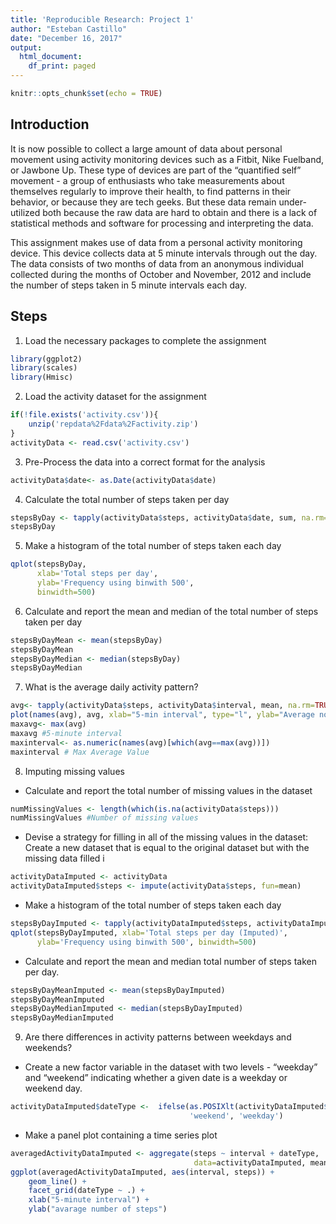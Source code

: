 ```yaml
---
title: 'Reproducible Research: Project 1'
author: "Esteban Castillo"
date: "December 16, 2017"
output:
  html_document:
    df_print: paged
---
```


```r
knitr::opts_chunk$set(echo = TRUE)
```

## Introduction

It is now possible to collect a large amount of data about personal movement using activity monitoring devices such as a Fitbit, Nike Fuelband, or Jawbone Up. These type of devices are part of the "quantified self" movement - a group of enthusiasts who take measurements about themselves regularly to improve their health, to find patterns in their behavior, or because they are tech geeks. But these data remain under-utilized both because the raw data are hard to obtain and there is a lack of statistical methods and software for processing and interpreting the data.

This assignment makes use of data from a personal activity monitoring device. This device collects data at 5 minute intervals through out the day. The data consists of two months of data from an anonymous individual collected during the months of October and November, 2012 and include the number of steps taken in 5 minute intervals each day.


## Steps

1. Load the necessary packages to complete the assignment


```r
library(ggplot2)
library(scales)
library(Hmisc)
```

2. Load the activity dataset for the assignment


```r
if(!file.exists('activity.csv')){
    unzip('repdata%2Fdata%2Factivity.zip')
}
activityData <- read.csv('activity.csv')
```

3. Pre-Process the data into a correct format for the analysis

```r
activityData$date<- as.Date(activityData$date)
```

4. Calculate the total number of steps taken per day

```r
stepsByDay <- tapply(activityData$steps, activityData$date, sum, na.rm=TRUE)
stepsByDay
```

5. Make a histogram of the total number of steps taken each day

```r
qplot(stepsByDay, 
      xlab='Total steps per day', 
      ylab='Frequency using binwith 500',
      binwidth=500)
```

6. Calculate and report the mean and median of the total number of steps taken per day

```r
stepsByDayMean <- mean(stepsByDay)
stepsByDayMean
stepsByDayMedian <- median(stepsByDay)
stepsByDayMedian
```

7. What is the average daily activity pattern?


```r
avg<- tapply(activityData$steps, activityData$interval, mean, na.rm=TRUE)
plot(names(avg), avg, xlab="5-min interval", type="l", ylab="Average no. of steps")
maxavg<- max(avg)
maxavg #5-minute interval
maxinterval<- as.numeric(names(avg)[which(avg==max(avg))])
maxinterval # Max Average Value
```

8. Imputing missing values


- Calculate and report the total number of missing values in the dataset

```r
numMissingValues <- length(which(is.na(activityData$steps)))
numMissingValues #Number of missing values
```

- Devise a strategy for filling in all of the missing values in the dataset: Create a new dataset that is equal to the original dataset but with the missing data filled i

```r
activityDataImputed <- activityData
activityDataImputed$steps <- impute(activityData$steps, fun=mean)
```

- Make a histogram of the total number of steps taken each day

```r
stepsByDayImputed <- tapply(activityDataImputed$steps, activityDataImputed$date, sum)
qplot(stepsByDayImputed, xlab='Total steps per day (Imputed)',
      ylab='Frequency using binwith 500', binwidth=500)
```

- Calculate and report the mean and median total number of steps taken per day.

```r
stepsByDayMeanImputed <- mean(stepsByDayImputed)
stepsByDayMeanImputed
stepsByDayMedianImputed <- median(stepsByDayImputed)
stepsByDayMedianImputed

```

9. Are there differences in activity patterns between weekdays and weekends?


- Create a new factor variable in the dataset with two levels - "weekday" and "weekend" indicating whether a given date is a weekday or weekend day.


```r
activityDataImputed$dateType <-  ifelse(as.POSIXlt(activityDataImputed$date)$wday %in% c(0,6), 
                                        'weekend', 'weekday')
```

- Make a panel plot containing a time series plot


```r
averagedActivityDataImputed <- aggregate(steps ~ interval + dateType, 
                                         data=activityDataImputed, mean)
ggplot(averagedActivityDataImputed, aes(interval, steps)) + 
    geom_line() + 
    facet_grid(dateType ~ .) +
    xlab("5-minute interval") + 
    ylab("avarage number of steps")
```


